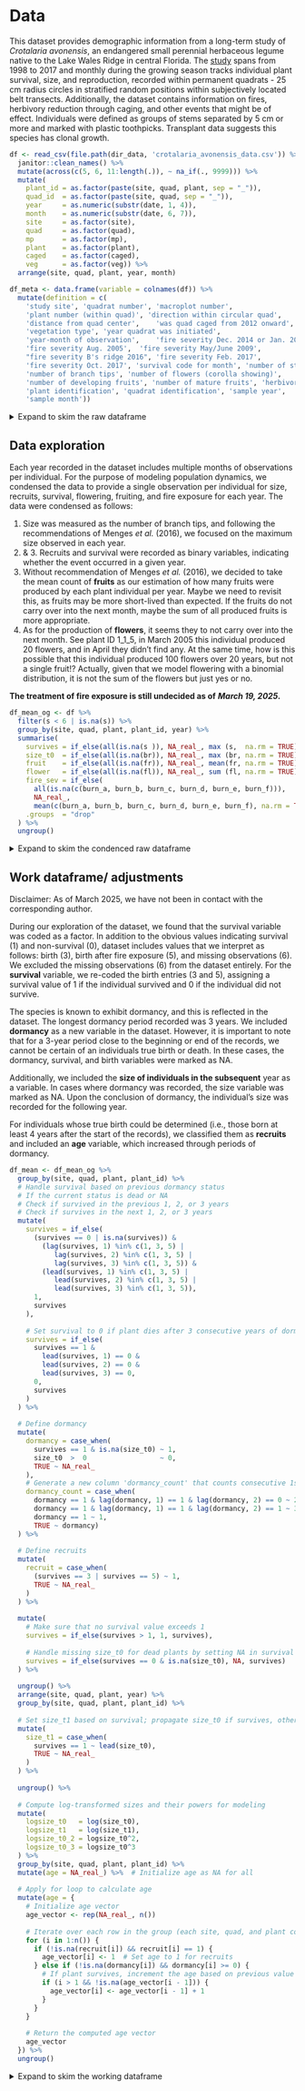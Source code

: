 # Data {#data}

This dataset provides demographic information from a long-term study of *Crotalaria avonensis*, an endangered small perennial herbaceous legume native to the Lake Wales Ridge in central Florida. The [study](https://portal.edirepository.org/nis/metadataviewer?packageid=edi.219.1) spans from 1998 to 2017 and monthly during the growing season tracks individual plant survival, size, and reproduction, recorded within permanent quadrats - 25 cm radius circles in stratified random positions within subjectively located belt transects. Additionally, the dataset contains information on fires, herbivory reduction through caging, and other events that might be of effect. Individuals were defined as groups of stems separated by 5 cm or more and marked with plastic toothpicks. Transplant data suggests this species has clonal growth. 

```r
df <- read_csv(file.path(dir_data, 'crotalaria_avonensis_data.csv')) %>% 
  janitor::clean_names() %>%
  mutate(across(c(5, 6, 11:length(.)), ~ na_if(., 9999))) %>%
  mutate(
    plant_id = as.factor(paste(site, quad, plant, sep = "_")),
    quad_id  = as.factor(paste(site, quad, sep = "_")),
    year     = as.numeric(substr(date, 1, 4)),  
    month    = as.numeric(substr(date, 6, 7)),
    site     = as.factor(site),
    quad     = as.factor(quad),
    mp       = as.factor(mp),
    plant    = as.factor(plant),
    caged    = as.factor(caged),
    veg      = as.factor(veg)) %>%
  arrange(site, quad, plant, year, month)

df_meta <- data.frame(variable = colnames(df)) %>% 
  mutate(definition = c(
    'study site', 'quadrat number',	'macroplot number',	
    'plant number (within quad)', 'direction within circular quad',	
    'distance from quad center',	'was quad caged from 2012 onward',	
    'vegetation type', 'year quadrat was initiated', 
    'year-month of observation',	'fire severity Dec. 2014 or Jan. 2015',
    'fire severity Aug. 2005',	'fire severity May/June 2009',
    "fire severity B's ridge 2016", 'fire severity Feb. 2017',
    'fire severity Oct. 2017', 'survival code for month', 'number of stems',
    'number of branch tips', 'number of flowers (corolla showing)', 
    'number of developing fruits', 'number of mature fruits', 'herbivory code',
    'plant identification', 'quadrat identification', 'sample year', 
    'sample month'))
```

<details>
<summary>Expand to skim the raw dataframe</summary>
```r
skimr::skim(df)
```
</details>

## Data exploration

Each year recorded in the dataset includes multiple months of observations per individual. For the purpose of modeling population dynamics, we condensed the data to provide a single observation per individual for size, recruits, survival, flowering, fruiting, and fire exposure for each year. The data were condensed as follows:

1. Size was measured as the number of branch tips, and following the recommendations of Menges *et al.* (2016), we focused on the maximum size observed in each year.
2. & 3. Recruits and survival were recorded as binary variables, indicating whether the event occurred in a given year.
4. Without recommendation of Menges *et al.* (2016), we decided to take the mean count of **fruits** as our estimation of how many fruits were produced by each plant individual per year. Maybe we need to revisit this, as fruits may be more short-lived than expected. If the fruits do not carry over into the next month, maybe the sum of all produced fruits is more appropriate. 
5. As for the production of **flowers**, it seems they to not carry over into the next month. See plant ID 1_1_5, in March 2005 this individual produced 20 flowers, and in April they didn't find any. At the same time, how is this possible that this individual produced 100 flowers over 20 years, but not a single fruit!? Actually, given that we model flowering with a binomial distribution, it is not the sum of the flowers but just yes or no.

**The treatment of fire exposure is still undecided as of** ***March 19, 2025*****.**


```r
df_mean_og <- df %>%
  filter(s < 6 | is.na(s)) %>%
  group_by(site, quad, plant, plant_id, year) %>%
  summarise(
    survives = if_else(all(is.na(s )), NA_real_, max (s,  na.rm = TRUE)),
    size_t0  = if_else(all(is.na(br)), NA_real_, max (br, na.rm = TRUE)),
    fruit    = if_else(all(is.na(fr)), NA_real_, mean(fr, na.rm = TRUE)),
    flower   = if_else(all(is.na(fl)), NA_real_, sum (fl, na.rm = TRUE)),
    fire_sev = if_else(
      all(is.na(c(burn_a, burn_b, burn_c, burn_d, burn_e, burn_f))),
      NA_real_, 
      mean(c(burn_a, burn_b, burn_c, burn_d, burn_e, burn_f), na.rm = TRUE)),
    .groups  = "drop"
  ) %>% 
  ungroup()
```

<details>
<summary>Expand to skim the condenced raw dataframe</summary> 
```r
skimr::skim(df_mean_og)
```
</details>

## Work dataframe/ adjustments
Disclaimer: As of March 2025, we have not been in contact with the corresponding author.

During our exploration of the dataset, we found that the survival variable was coded as a factor. In addition to the obvious values indicating survival (1) and non-survival (0), dataset includes values that we interpret as follows: birth (3), birth after fire exposure (5), and missing observations (6). We excluded the missing observations (6) from the dataset entirely. For the **survival** variable, we re-coded the birth entries (3 and 5), assigning a survival value of 1 if the individual survived and 0 if the individual did not survive.


The species is known to exhibit dormancy, and this is reflected in the dataset. The longest dormancy period recorded was 3 years. We included **dormancy** as a new variable in the dataset. However, it is important to note that for a 3-year period close to the beginning or end of the records, we cannot be certain of an individuals true birth or death. In these cases, the dormancy, survival, and birth variables were marked as NA.

Additionally, we included the **size of individuals in the subsequent** year as a variable. In cases where dormancy was recorded, the size variable was marked as NA. Upon the conclusion of dormancy, the individual's size was recorded for the following year.

For individuals whose true birth could be determined (i.e., those born at least 4 years after the start of the records), we classified them as **recruits** and included an **age** variable, which increased through periods of dormancy.


```r
df_mean <- df_mean_og %>% 
  group_by(site, quad, plant, plant_id) %>% 
  # Handle survival based on previous dormancy status
  # If the current status is dead or NA
  # Check if survived in the previous 1, 2, or 3 years
  # Check if survives in the next 1, 2, or 3 years
  mutate(
    survives = if_else(
      (survives == 0 | is.na(survives)) & 
        (lag(survives, 1) %in% c(1, 3, 5) | 
           lag(survives, 2) %in% c(1, 3, 5) | 
           lag(survives, 3) %in% c(1, 3, 5)) & 
        (lead(survives, 1) %in% c(1, 3, 5) | 
           lead(survives, 2) %in% c(1, 3, 5) | 
           lead(survives, 3) %in% c(1, 3, 5)),
      1,  
      survives
    ),
    
    # Set survival to 0 if plant dies after 3 consecutive years of dormancy
    survives = if_else(
      survives == 1 & 
        lead(survives, 1) == 0 & 
        lead(survives, 2) == 0 & 
        lead(survives, 3) == 0, 
      0,  
      survives
    )
  ) %>%
  
  # Define dormancy
  mutate(
    dormancy = case_when(
      survives == 1 & is.na(size_t0) ~ 1,
      size_t0  >  0                  ~ 0, 
      TRUE ~ NA_real_ 
    ),
    # Generate a new column 'dormancy_count' that counts consecutive 1s
    dormancy_count = case_when(
      dormancy == 1 & lag(dormancy, 1) == 1 & lag(dormancy, 2) == 0 ~ 2,
      dormancy == 1 & lag(dormancy, 1) == 1 & lag(dormancy, 2) == 1 ~ 3,
      dormancy == 1 ~ 1,
      TRUE ~ dormancy)
  ) %>% 
  
  # Define recruits
  mutate(
    recruit = case_when(
      (survives == 3 | survives == 5) ~ 1, 
      TRUE ~ NA_real_  
    )
  ) %>% 
  
  mutate(
    # Make sure that no survival value exceeds 1
    survives = if_else(survives > 1, 1, survives), 
    
    # Handle missing size_t0 for dead plants by setting NA in survival column
    survives = if_else(survives == 0 & is.na(size_t0), NA, survives)
  ) %>% 
  
  ungroup() %>% 
  arrange(site, quad, plant, year) %>%
  group_by(site, quad, plant, plant_id) %>%
  
  # Set size_t1 based on survival; propagate size_t0 if survives, otherwise set to NA
  mutate(
    size_t1 = case_when(
      survives == 1 ~ lead(size_t0), 
      TRUE ~ NA_real_  
    )
  ) %>%
  
  ungroup() %>% 
  
  # Compute log-transformed sizes and their powers for modeling
  mutate(
    logsize_t0   = log(size_t0),     
    logsize_t1   = log(size_t1),    
    logsize_t0_2 = logsize_t0^2,     
    logsize_t0_3 = logsize_t0^3      
  ) %>%
  group_by(site, quad, plant, plant_id) %>%
  mutate(age = NA_real_) %>%  # Initialize age as NA for all
  
  # Apply for loop to calculate age
  mutate(age = {
    # Initialize age vector
    age_vector <- rep(NA_real_, n())
    
    # Iterate over each row in the group (each site, quad, and plant combination)
    for (i in 1:n()) {
      if (!is.na(recruit[i]) && recruit[i] == 1) {
        age_vector[i] <- 1  # Set age to 1 for recruits
      } else if (!is.na(dormancy[i]) && dormancy[i] >= 0) {
        # If plant survives, increment the age based on previous value
        if (i > 1 && !is.na(age_vector[i - 1])) {
          age_vector[i] <- age_vector[i - 1] + 1
        }
      }
    }
    
    # Return the computed age vector
    age_vector
  }) %>%
  ungroup()
```

<details>
<summary>Expand to skim the working dataframe</summary>
```r
skimr::skim(df_mean)
```
</details>
